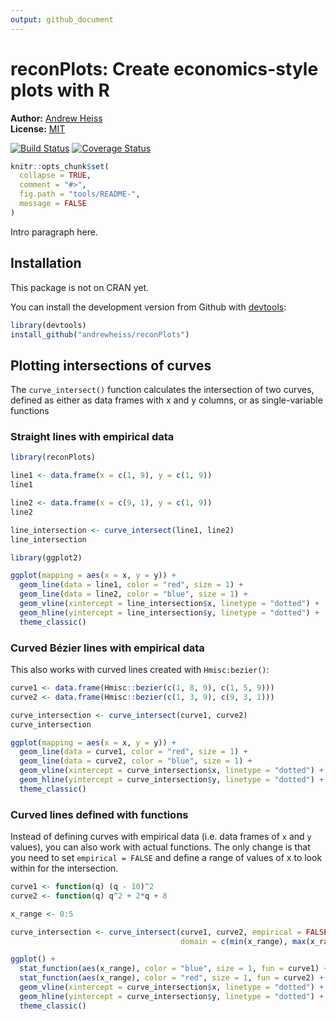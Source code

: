 ```yaml
---
output: github_document
---
```

<!-- README.md is generated from README.Rmd. Please edit that file -->

# reconPlots: Create economics-style plots with R

**Author:** [Andrew Heiss](https://www.andrewheiss.com/)<br/>
**License:** [MIT](https://opensource.org/licenses/MIT)

[![Build Status](https://travis-ci.org/andrewheiss/reconPlots.svg?branch=master)](https://travis-ci.org/andrewheiss/reconPlots) 
[![Coverage Status](https://img.shields.io/codecov/c/github/andrewheiss/reconPlots/master.svg)](https://codecov.io/github/andrewheiss/reconPlots?branch=master)

```r
knitr::opts_chunk$set(
  collapse = TRUE,
  comment = "#>",
  fig.path = "tools/README-",
  message = FALSE
)
```

Intro paragraph here.

## Installation

This package is not on CRAN yet.

You can install the development version from Github with [devtools](https://github.com/hadley/devtools):

```r
library(devtools)
install_github("andrewheiss/reconPlots")
```

## Plotting intersections of curves

The `curve_intersect()` function calculates the intersection of two curves, defined as either as data frames with x and y columns, or as single-variable functions

### Straight lines with empirical data

```r
library(reconPlots)

line1 <- data.frame(x = c(1, 9), y = c(1, 9))
line1

line2 <- data.frame(x = c(9, 1), y = c(1, 9))
line2

line_intersection <- curve_intersect(line1, line2)
line_intersection
```

```r
library(ggplot2)

ggplot(mapping = aes(x = x, y = y)) +
  geom_line(data = line1, color = "red", size = 1) +
  geom_line(data = line2, color = "blue", size = 1) +
  geom_vline(xintercept = line_intersection$x, linetype = "dotted") +
  geom_hline(yintercept = line_intersection$y, linetype = "dotted") +
  theme_classic()
```

### Curved Bézier lines with empirical data

This also works with curved lines created with `Hmisc:bezier()`:

```r
curve1 <- data.frame(Hmisc::bezier(c(1, 8, 9), c(1, 5, 9)))
curve2 <- data.frame(Hmisc::bezier(c(1, 3, 9), c(9, 3, 1)))

curve_intersection <- curve_intersect(curve1, curve2)
curve_intersection

ggplot(mapping = aes(x = x, y = y)) +
  geom_line(data = curve1, color = "red", size = 1) +
  geom_line(data = curve2, color = "blue", size = 1) +
  geom_vline(xintercept = curve_intersection$x, linetype = "dotted") +
  geom_hline(yintercept = curve_intersection$y, linetype = "dotted") +
  theme_classic()
```

### Curved lines defined with functions

Instead of defining curves with empirical data (i.e. data frames of `x` and `y` values), you can also work with actual functions. The only change is that you need to set `empirical = FALSE` and define a range of values of x to look within for the intersection. 

```r
curve1 <- function(q) (q - 10)^2
curve2 <- function(q) q^2 + 2*q + 8

x_range <- 0:5

curve_intersection <- curve_intersect(curve1, curve2, empirical = FALSE, 
                                      domain = c(min(x_range), max(x_range)))

ggplot() +
  stat_function(aes(x_range), color = "blue", size = 1, fun = curve1) +
  stat_function(aes(x_range), color = "red", size = 1, fun = curve2) +
  geom_vline(xintercept = curve_intersection$x, linetype = "dotted") +
  geom_hline(yintercept = curve_intersection$y, linetype = "dotted") +
  theme_classic()
```
